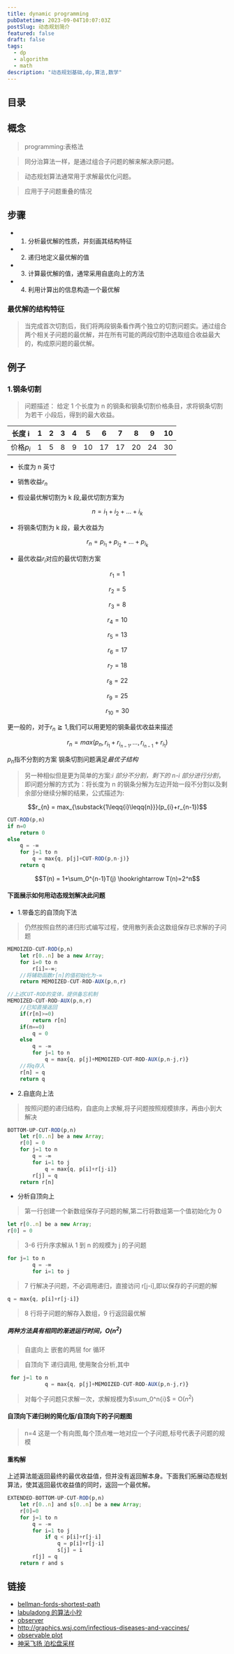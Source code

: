 ```yaml
---
title: dynamic programming
pubDatetime: 2023-09-04T10:07:03Z
postSlug: 动态规划简介
featured: false
draft: false
tags:
  - dp
  - algorithm
  - math
description: "动态规划基础,dp,算法,数学"
---
```


## 目录

## 概念

> programming:表格法

> 同分治算法一样，是通过组合子问题的解来解决原问题。

> 动态规划算法通常用于求解最优化问题。

> 应用于子问题重叠的情况

## 步骤

- 1. 分析最优解的性质，并刻画其结构特征
- 2. 递归地定义最优解的值
- 3. 计算最优解的值，通常采用自底向上的方法
- 4. 利用计算出的信息构造一个最优解

### 最优解的结构特征

> 当完成首次切割后，我们将两段钢条看作两个独立的切割问题实。通过组合两个相关子问题的最优解，并在所有可能的两段切割中选取组合收益最大的，构成原问题的最优解。

## 例子

### 1.钢条切割

> 问题描述：
> 给定 1 个长度为 n 的钢条和钢条切割价格条目，求将钢条切割为若干
> 小段后，得到的最大收益。

| 长度 i      | 1   | 2   | 3   | 4   | 5   | 6   | 7   | 8   | 9   | 10  |
| ----------- | --- | --- | --- | --- | --- | --- | --- | --- | --- | --- |
| 价格$p_{i}$ | 1   | 5   | 8   | 9   | 10  | 17  | 17  | 20  | 24  | 30  |

- 长度为 n 英寸
- 销售收益$r_{n}$

- 假设最优解切割为 k 段,最优切割方案为

$$n = i_{1}+i_{2}+...+i_{k}$$

- 将钢条切割为 k 段，最大收益为

$$r_{n} = p_{i_{1}} + p_{i_{2}} + ... + p_{i_{k}}$$

- 最优收益$r_{i}$对应的最优切割方案

$$r_{1} = 1 \tag{1=1无切割}$$

$$r_{2} = 5 \tag{2=2}$$

$$r_{3} = 8 \tag{3=3}$$

$$r_{4} = 10 \tag{4=2+2}$$

$$r_{5} = 13 \tag{5=3+2}$$

$$r_{6} = 17 \tag{6=6}$$

$$r_{7} = 18 \tag{7=6+1/7=2+2+3}$$

$$r_{8} = 22 \tag{8=6+2}$$

$$r_{9} = 25 \tag{9=6+3}$$

$$r_{10} = 30 \tag{10=10}$$

更一般的，对于$r_{n}\geqq{1}$,我们可以用更短的钢条最优收益来描述

$$r_{n} = max(p_n, r_{i_1}+r_{i_{n-1}},...,r_{i_{n-1}}+r_{i_1})$$

$p_n$指不分割的方案
钢条切割问题满足*最优子结构*

> 另一种相似但是更为简单的方案:_i 部分不分割，剩下的 n-i 部分进行分割_，即问题分解的方式为：将长度为 n 的钢条分解为左边开始一段不分割以及剩余部分继续分解的结果，公式描述为:

$$r_{n} = max_{\substack{1\leqq{i}\leqq{n}}}(p_{i}+r_{n-1})$$

```js
CUT-ROD(p,n)
if n=0
    return 0
else
    q = -∞
    for j=1 to n
        q = max{q, p[j]+CUT-ROD(p,n-j)}
    return q
```

$$T(n) = 1+\sum_0^{n-1}T(j) \hookrightarrow  T(n)=2^n$$

#### 下面展示如何用动态规划解决此问题

- 1.带备忘的自顶向下法

> 仍然按照自然的递归形式编写过程，使用散列表会这数组保存已求解的子问题

```js
MEMOIZED-CUT-ROD(p,n)
    let r[0..n] be a new Array;
    for i=0 to n
        r[i]=-∞;
    //将辅助函数r[n]的值初始化为-∞
    return MEMOIZED-CUT-ROD-AUX(p,n,r)

//上述CUT-ROD的变体，提供备忘机制
MEMOIZED-CUT-ROD-AUX(p,n,r)
    //已知直接返回
    if(r[n]>=0)
        return r[n]
    if(n==0)
        q = 0
    else
        q = -∞
        for j=1 to n
            q = max{q, p[j]+MEMOIZED-CUT-ROD-AUX(p,n-j,r)}
    //将q存入
    r[n] = q
    return q
```

- 2.自底向上法

> 按照问题的递归结构，自底向上求解,将子问题按照规模排序，再由小到大解决

```js
BOTTOM-UP-CUT-ROD(p,n)
    let r[0..n] be a new Array;
    r[0] = 0
    for j=1 to n
        q = -∞
        for i=1 to j
            q = max{q, p[i]+r[j-i]}
        r[j] = q
    return r[n]
```

- 分析自顶向上

> 第一行创建一个新数组保存子问题的解,第二行将数组第一个值初始化为 0

```js
let r[0..n] be a new Array;
r[0] = 0
```

> 3-6 行升序求解从 1 到 n 的规模为 j 的子问题

```js
for j=1 to n
        q = -∞
        for i=1 to j
```

> 7 行解决子问题，不必调用递归，直接访问 r[j-i],即以保存的子问题的解

```js
q = max{q, p[i]+r[j-i]}
```

> 8 行将子问题的解存入数组，9 行返回最优解

##### 两种方法具有相同的渐进运行时间，$O(n^2)$

> 自底向上 嵌套的两层 for 循环

> 自顶向下 递归调用, 使用聚合分析,其中

```js
 for j=1 to n
            q = max{q, p[j]+MEMOIZED-CUT-ROD-AUX(p,n-j,r)}
```

> 对每个子问题只求解一次，求解规模为$\sum_0^n{i}$ = O($n^2$)

#### 自顶向下递归树的简化版/自顶向下的子问题图


<Graph client:load />

> n=4
> 这是一个有向图,每个顶点唯一地对应一个子问题,标号代表子问题的规模

#### 重构解

上述算法能返回最终的最优收益值，但并没有返回解本身。下面我们拓展动态规划算法，使其返回最优收益值的同时，返回一个最优解。

```js
EXTENDED-BOTTOM-UP-CUT-ROD(p,n)
    let r[0..n] and s[0..n] be a new Array;
    r[0]=0
    for j=1 to n
        q = -∞
        for i=1 to j
            if q < p[i]+r[j-i]
                q = p[i]+r[j-i]
                s[j] = i
        r[j] = q
    return r and s
```

## 链接

- [bellman-fords-shortest-path](https://algorithm-visualizer.org/dynamic-programming/bellman-fords-shortest-path)
- [labuladong 的算法小抄](https://labuladong.gitee.io/algo/intro/visualize/)
- [observer](https://observablehq.com/@observablehq/plot-impact-of-vaccines)
- http://graphics.wsj.com/infectious-diseases-and-vaccines/
- [observable plot](https://observablehq.com/plot/)
- [神采飞扬 泊松盘采样](https://zhuanlan.zhihu.com/p/484414050)
